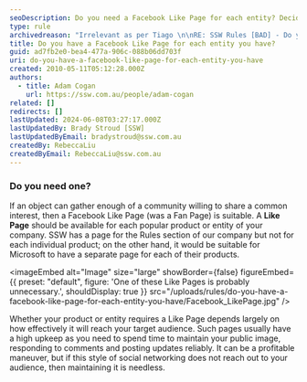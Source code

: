 ```yaml
---
seoDescription: Do you need a Facebook Like Page for each entity? Decide wisely, as it requires consistent updates and maintenance.
type: rule
archivedreason: "Irrelevant as per Tiago \n\nRE: SSW Rules [BAD] - Do you have a Facebook Like Page for each entity you have?"
title: Do you have a Facebook Like Page for each entity you have?
guid: ad7fb2e0-bea4-477a-906c-088b06dd703f
uri: do-you-have-a-facebook-like-page-for-each-entity-you-have
created: 2010-05-11T05:12:28.000Z
authors:
  - title: Adam Cogan
    url: https://ssw.com.au/people/adam-cogan
related: []
redirects: []
lastUpdated: 2024-06-08T03:27:17.000Z
lastUpdatedBy: Brady Stroud [SSW]
lastUpdatedByEmail: bradystroud@ssw.com.au
createdBy: RebeccaLiu
createdByEmail: RebeccaLiu@ssw.com.au
---
```


### Do you need one?

If an object can gather enough of a community willing to share a common interest, then a Facebook Like Page (was a Fan Page) is suitable.
A **Like Page** should be available for each popular product or entity of your company. SSW has a page for the Rules section of our company but not for each individual product; on the other hand, it would be suitable for Microsoft to have a separate page for each of their products.


<imageEmbed
  alt="Image"
  size="large"
  showBorder={false}
  figureEmbed={{
    preset: "default",
    figure: 'One of these Like Pages is probably unnecessary.',
    shouldDisplay: true
  }}
  src="/uploads/rules/do-you-have-a-facebook-like-page-for-each-entity-you-have/Facebook_LikePage.jpg"
/>

Whether your product or entity requires a Like Page depends largely on how effectively it will reach your target audience. Such pages usually have a high upkeep as you need to spend time to maintain your public image, responding to comments and posting updates reliably. It can be a profitable maneuver, but if this style of social networking does not reach out to your audience, then maintaining it is needless.
